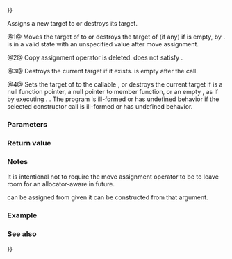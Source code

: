 {{cpp/utility/functional/move_only_function/title|operator{{=}}}}
{{cpp/utility/functional/move_only_function/navbar}}
{{dcl begin}}
{{dcl|num=1|since=c++23|1=
move_only_function&amp; operator=( move_only_function&amp;&amp; other );
}}
{{dcl|num=2|since=c++23|1=
move_only_function&amp; operator=( const move_only_function&amp; ) = delete;
}}
{{dcl|num=3|since=c++23|1=
move_only_function&amp; operator=( std::nullptr_t ) noexcept;
}}
{{dcl|num=4|since=c++23|1=
template&lt; class F &gt;
move_only_function&amp; operator=( F&amp;&amp; f );
}}
{{dcl end}}

Assigns a new target to {{tt|std::move_only_function}} or destroys its target.

@1@ Moves the target of {{c|other}} to {{c|*this}} or destroys the target of {{c|*this}} (if any) if {{c|other}} is empty, by {{c|auto(std::move(other)).swap(*this)}}. {{c|other}} is in a valid state with an unspecified value after move assignment.

@2@ Copy assignment operator is deleted. {{tt|std::move_only_function}} does not satisfy {{named req|CopyAssignable}}.

@3@ Destroys the current target if it exists. {{c|*this}} is empty after the call.

@4@ Sets the target of {{c|*this}} to the callable {{c|f}}, or destroys the current target if {{c|f}} is a null function pointer, a null pointer to member function, or an empty {{tt|std::move_only_function}}, as if by executing {{c|move_only_function(std::forward&lt;F&gt;(f)).swap(*this);}}. {{cpp/enable_if|the constructor of {{tt|move_only_function}} from {{tt|F}} participates in overload resolution}}. The program is ill-formed or has undefined behavior if the selected constructor call is ill-formed or has undefined behavior.

===Parameters===
{{par begin}}
{{par|other|another {{tt|std::move_only_function}} object to move the target of}}
{{par|f|a callable object to initialize the new target with}}
{{par end}}

===Return value===
{{c|*this}}

===Notes===
It is intentional not to require the move assignment operator to be {{c/core|noexcept}} to leave room for an allocator-aware {{tt|move_only_function}} in future.

{{tt|move_only_function}} can be assigned from {{c|std::in_place_type&lt;Fn&gt;}} given it can be constructed from that argument.

===Example===
{{example}}

===See also===
{{dsc begin}}
{{dsc inc|cpp/utility/functional/function/dsc operator{{=}}}}
{{dsc begin}}

{{langlinks|de|es|fr|it|ja|pt|ru|zh}}
